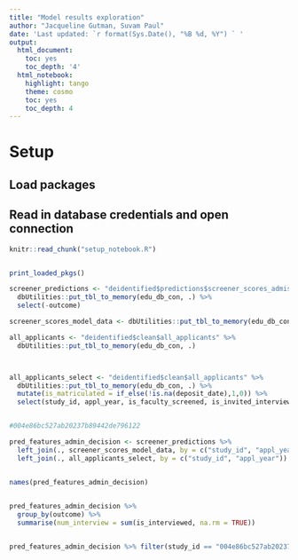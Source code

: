 ```yaml
---
title: "Model results exploration"
author: "Jacqueline Gutman, Suvam Paul"
date: 'Last updated: `r format(Sys.Date(), "%B %d, %Y") ` '
output:
  html_document:
    toc: yes
    toc_depth: '4'
  html_notebook:
    highlight: tango
    theme: cosmo
    toc: yes
    toc_depth: 4
---
```


# Setup
## Load packages
## Read in database credentials and open connection

```r
knitr::read_chunk("setup_notebook.R")
```

```r
```

```r
print_loaded_pkgs()
```


```r

screener_predictions <- "deidentified$predictions$screener_scores_admissions" %>% 
  dbUtilities::put_tbl_to_memory(edu_db_con, .) %>% 
  select(-outcome)

screener_scores_model_data <- dbUtilities::put_tbl_to_memory(edu_db_con, "deidentified$model_data$screener_scores_admissions")

all_applicants <- "deidentified$clean$all_applicants" %>% 
  dbUtilities::put_tbl_to_memory(edu_db_con, .)



all_applicants_select <- "deidentified$clean$all_applicants" %>% 
  dbUtilities::put_tbl_to_memory(edu_db_con, .) %>% 
  mutate(is_matriculated = if_else(!is.na(deposit_date),1,0)) %>%
  select(study_id, appl_year, is_faculty_screened, is_invited_interview, is_interviewed, is_committee_reviewed, is_offered_admission, is_matriculated) 


#004e86bc527ab20237b89442de796122


```



```r

pred_features_admin_decision <- screener_predictions %>% 
  left_join(., screener_scores_model_data, by = c("study_id", "appl_year")) %>% 
  left_join(., all_applicants_select, by = c("study_id", "appl_year"))


names(pred_features_admin_decision)
  
```


```r

pred_features_admin_decision %>% 
  group_by(outcome) %>% 
  summarise(num_interview = sum(is_interviewed, na.rm = TRUE))


pred_features_admin_decision %>% filter(study_id == "004e86bc527ab20237b89442de796122")

```

